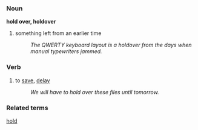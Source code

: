 === Noun ===

'''hold over, holdover''' 

# something left from an earlier time
#: ''The QWERTY keyboard layout is a holdover from the days when manual typewriters jammed.''

=== Verb ===
# to [[save]], [[delay]]
#: ''We will have to hold over these files until tomorrow.''

=== Related terms ===
[[hold]]